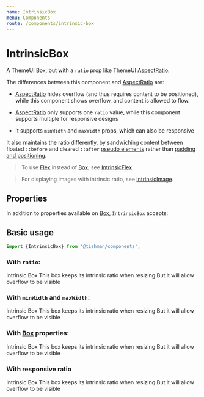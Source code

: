 ```yaml
---
name: IntrinsicBox
menu: Components
route: /components/intrinsic-box
---
```



# IntrinsicBox

A ThemeUI [Box], but with a `ratio` prop like ThemeUI [AspectRatio].

The differences between this component and [AspectRatio] are:

- [AspectRatio] hides overflow (and thus requires content to be positioned),
  while this component shows overflow, and content is allowed to flow.

- [AspectRatio] only supports one `ratio` value, while this component supports
  multiple for responsive designs

- It supports `minWidth` and `maxWidth` props, which can also be responsive

It also maintains the ratio differently, by sandwiching content
between floated `::before` and cleared `::after` [pseudo elements]
rather than [padding and positioning].

> To use [Flex] instead of [Box], see [IntrinsicFlex].

> For displaying images with intrinsic ratio, see [IntrinsicImage].

## Properties

In addition to properties available on [Box], `IntrinsicBox` accepts:

<Props of={IntrinsicBox} />

## Basic usage

```ts
import {IntrinsicBox} from '@tishman/components';
```

### With `ratio`:

<Playground>
  <IntrinsicBox
    ratio={16 / 9}
    sx={{border: '1px solid', borderColor: 'accentSecondary'}}
  >
    <Heading>Intrinsic Box</Heading>
    <Text>This box keeps its intrinsic ratio when resizing</Text>
    <Text>But it will allow overflow to be visible</Text>
  </IntrinsicBox>
</Playground>

### With `minWidth` and `maxWidth`:

<Playground>
  <IntrinsicBox
    ratio={16 / 9}
    minWidth={350}
    maxWidth={500}
    sx={{border: '1px solid', borderColor: 'accentSecondary'}}
  >
    <Heading>Intrinsic Box</Heading>
    <Text>This box keeps its intrinsic ratio when resizing</Text>
    <Text>But it will allow overflow to be visible</Text>
  </IntrinsicBox>
</Playground>

### With [Box] properties:

<Playground>
  <IntrinsicBox
    ratio={16 / 9}
    p={4}
    color="primary"
    bg="accent"
    sx={{
      border: '1px solid',
      borderColor: 'currentColor',
    }}
  >
    <Heading>Intrinsic Box</Heading>
    <Text>This box keeps its intrinsic ratio when resizing</Text>
    <Text>But it will allow overflow to be visible</Text>
  </IntrinsicBox>
</Playground>

### With responsive ratio

<Playground>
  <IntrinsicBox
    ratio={[1, 4 / 3, 16 / 9]}
    p={4}
    color="primary"
    bg="accent"
    sx={{
      border: '1px solid',
      borderColor: 'currentColor',
    }}
  >
    <Heading>Intrinsic Box</Heading>
    <Text>This box keeps its intrinsic ratio when resizing</Text>
    <Text>But it will allow overflow to be visible</Text>
  </IntrinsicBox>
</Playground>

[flex]: https://theme-ui.com/components/flex/
[box]: https://theme-ui.com/components/box/
[aspectratio]: https://theme-ui.com/components/aspect-ratio/
[padding and positioning]: https://css-tricks.com/aspect-ratio-boxes/#article-header-id-3
[pseudo elements]: https://css-tricks.com/aspect-ratio-boxes/#article-header-id-6
[intrinsicflex]: /components/intrinsic-flex
[intrinsicimage]: /components/intrinsic-image
